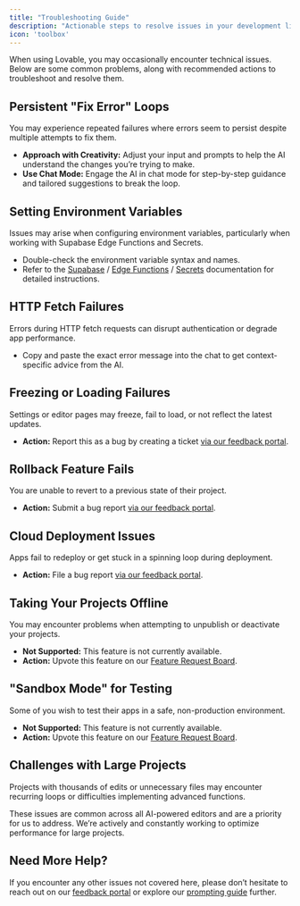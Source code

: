 ```yaml
---
title: "Troubleshooting Guide"
description: "Actionable steps to resolve issues in your development lifecycle."
icon: 'toolbox'
---
```


When using Lovable, you may occasionally encounter technical issues. Below are some common problems, along with recommended actions to troubleshoot and resolve them.

## Persistent "Fix Error" Loops

You may experience repeated failures where errors seem to persist despite multiple attempts to fix them.

- **Approach with Creativity:** Adjust your input and prompts to help the AI understand the changes you’re trying to make.
- **Use Chat Mode:** Engage the AI in chat mode for step-by-step guidance and tailored suggestions to break the loop.

## Setting Environment Variables

Issues may arise when configuring environment variables, particularly when working with Supabase Edge Functions and Secrets.

- Double-check the environment variable syntax and names.
- Refer to the [Supabase](https://supabase.com/docs) / [Edge Functions](https://supabase.com/dashboard/project/sdkziisptnetvtxvlysg/functions) / [Secrets](https://supabase.com/docs/guides/functions/secrets) documentation for detailed instructions.

## HTTP Fetch Failures

Errors during HTTP fetch requests can disrupt authentication or degrade app performance.

- Copy and paste the exact error message into the chat to get context-specific advice from the AI.

## Freezing or Loading Failures

Settings or editor pages may freeze, fail to load, or not reflect the latest updates.

- **Action:** Report this as a bug by creating a ticket [via our feedback portal](https://lovable.dev/support).

## Rollback Feature Fails

You are unable to revert to a previous state of their project.

- **Action:** Submit a bug report [via our feedback portal](https://lovable.dev/support).

## Cloud Deployment Issues

Apps fail to redeploy or get stuck in a spinning loop during deployment.

- **Action:** File a bug report [via our feedback portal](https://lovable.dev/support).

## Taking Your Projects Offline

You may encounter problems when attempting to unpublish or deactivate your projects.

- **Not Supported:** This feature is not currently available.
- **Action:** Upvote this feature on our [Feature Request Board](https://lovable.featurebase.app/).

## "Sandbox Mode" for Testing

Some of you wish to test their apps in a safe, non-production environment.

- **Not Supported:** This feature is not currently available.
- **Action:** Upvote this feature on our [Feature Request Board](https://lovable.featurebase.app/).

## Challenges with Large Projects

Projects with thousands of edits or unnecessary files may encounter recurring loops or difficulties implementing advanced functions.

These issues are common across all AI-powered editors and are a priority for us to address. We’re actively and constantly working to optimize performance for large projects.

## Need More Help?

If you encounter any other issues not covered here, please don’t hesitate to reach out on our [feedback portal](https://lovable.dev/support) or explore our [prompting guide](/tips-tricks/prompting#debugging-and-issue-reporting) further.
